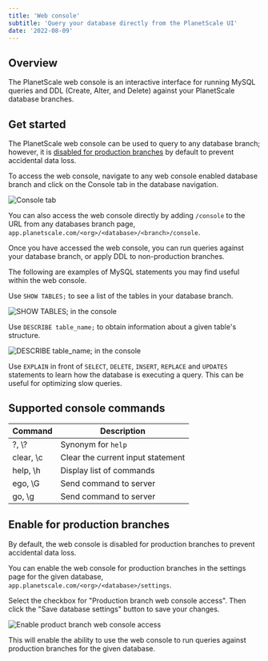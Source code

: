 ```yaml
---
title: 'Web console'
subtitle: 'Query your database directly from the PlanetScale UI'
date: '2022-08-09'
---
```


## Overview

The PlanetScale web console is an interactive interface for running MySQL queries and DDL (Create, Alter, and Delete) against your PlanetScale database branches.

## Get started

The PlanetScale web console can be used to query to any database branch; however, it is [disabled for production branches](/docs/concepts/web-console#enable-for-production-branches) by default to prevent accidental data loss.

To access the web console, navigate to any web console enabled database branch and click on the Console tab in the database navigation.

![Console tab](/docs/img/docs/console-tab.png)

You can also access the web console directly by adding `/console` to the URL from any databases branch page,
`app.planetscale.com/<org>/<database>/<branch>/console`.

Once you have accessed the web console, you can run queries against your database branch, or apply DDL to non-production branches.

The following are examples of MySQL statements you may find useful within the web console.

Use `SHOW TABLES;` to see a list of the tables in your database branch.

![SHOW TABLES; in the console](/docs/img/docs/console-show-tables.png)

Use `DESCRIBE table_name;` to obtain information about a given table's structure.

![DESCRIBE table_name; in the console](/docs/img/docs/describe-table.png)

Use `EXPLAIN` in front of `SELECT`, `DELETE`, `INSERT`, `REPLACE` and `UPDATES` statements to learn how the database is executing a query. This can be useful for optimizing slow queries.


## Supported console commands

| Command              | Description          |
| -------------------- | -------------------- |
| ?, \\?                | Synonym for `help`   |
| clear, \c        | Clear the current input statement |
| help, \h             | Display list of commands          |
| ego, \G              | Send command to server            |
| go, \g               | Send command to server            |

## Enable for production branches

By default, the web console is disabled for production branches to prevent accidental data loss.

You can enable the web console for production branches in the settings page for the given database,
`app.planetscale.com/<org>/<database>/settings`.

Select the checkbox for "Production branch web console access". Then click the "Save database settings" button to save your changes.

![Enable product branch web console access](/docs/img/docs/enable-web-console.png)

This will enable the ability to use the web console to run queries against production branches for the given database.
